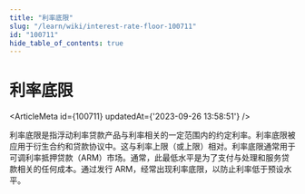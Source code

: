 ```yaml
---
title: "利率底限"
slug: "/learn/wiki/interest-rate-floor-100711"
id: "100711"
hide_table_of_contents: true
---
```



# 利率底限

<ArticleMeta id={100711} updatedAt={'2023-09-26 13:58:51'} />
<div className='border-solid border-b border-t-0 my-4 border-[var(--ifm-color-gray-300)]' />

利率底限是指浮动利率贷款产品与利率相关的一定范围内的约定利率。利率底限被应用于衍生合约和贷款协议中。这与利率上限（或上限）相对。利率底限通常用于可调利率抵押贷款（ARM）市场。通常，此最低水平是为了支付与处理和服务贷款相关的任何成本。通过发行 ARM，经常出现利率底限，以防止利率低于预设水平。
